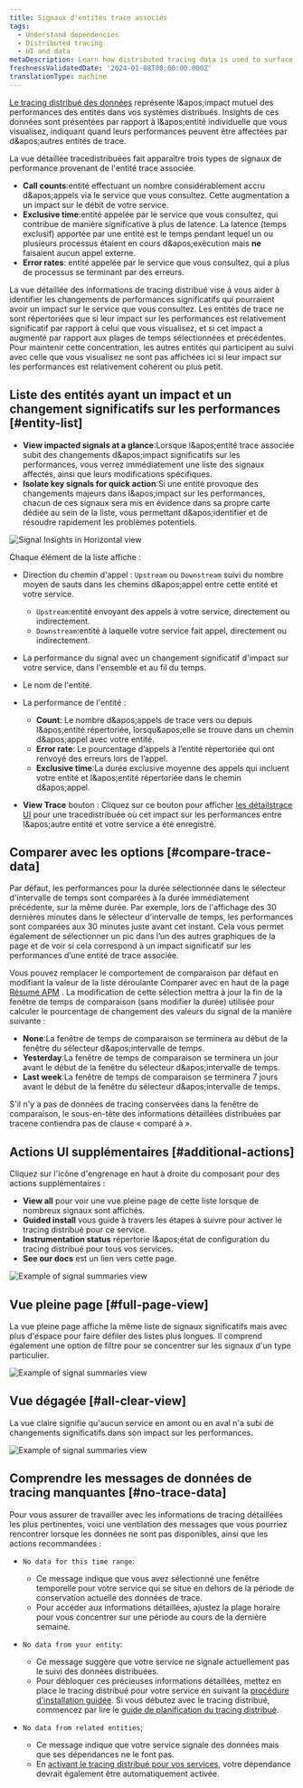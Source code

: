 ```yaml
---
title: Signaux d'entités trace associés
tags:
  - Understand dependencies
  - Distributed tracing
  - UI and data
metaDescription: Learn how distributed tracing data is used to surface performance impacts caused by traced entities.
freshnessValidatedDate: '2024-01-08T00:00:00.000Z'
translationType: machine
---
```


[Le tracing distribué des données](/docs/distributed-tracing/concepts/how-new-relic-distributed-tracing-works/#trace-structure) représente l&amp;apos;impact mutuel des performances des entités dans vos systèmes distribués. Insights de ces données sont présentées par rapport à l&amp;apos;entité individuelle que vous visualisez, indiquant quand leurs performances peuvent être affectées par d&amp;apos;autres entités de trace.

La vue détaillée tracedistribuées fait apparaître trois types de signaux de performance provenant de l'entité trace associée.

* <DNT>**Call counts**</DNT>:entité effectuant un nombre considérablement accru d&amp;apos;appels via le service que vous consultez. Cette augmentation a un impact sur le débit de votre service.
* <DNT>**Exclusive time**</DNT>:entité appelée par le service que vous consultez, qui contribue de manière significative à plus de latence. La latence (temps exclusif) apportée par une entité est le temps pendant lequel un ou plusieurs processus étaient en cours d&amp;apos;exécution mais **ne** faisaient aucun appel externe.
* <DNT>**Error rates**</DNT>: entité appelée par le service que vous consultez, qui a plus de processus se terminant par des erreurs.

La vue détaillée des informations de tracing distribué vise à vous aider à identifier les changements de performances significatifs qui pourraient avoir un impact sur le service que vous consultez. Les entités de trace ne sont répertoriées que si leur impact sur les performances est relativement significatif par rapport à celui que vous visualisez, et si cet impact a augmenté par rapport aux plages de temps sélectionnées et précédentes. Pour maintenir cette concentration, les autres entités qui participent au suivi avec celle que vous visualisez ne sont pas affichées ici si leur impact sur les performances est relativement cohérent ou plus petit.

## Liste des entités ayant un impact et un changement significatifs sur les performances [#entity-list]

* <DNT>**View impacted signals at a glance**</DNT>:Lorsque l&amp;apos;entité trace associée subit des changements d&amp;apos;impact significatifs sur les performances, vous verrez immédiatement une liste des signaux affectés, ainsi que leurs modifications spécifiques.
* <DNT>**Isolate key signals for quick action**</DNT>:Si une entité provoque des changements majeurs dans l&amp;apos;impact sur les performances, chacun de ces signaux sera mis en évidence dans sa propre carte dédiée au sein de la liste, vous permettant d&amp;apos;identifier et de résoudre rapidement les problèmes potentiels.

<img title="Signal Insights in Horizontal view" alt="Signal Insights in Horizontal view" src="/images/apm_screenshot-crop_distributed-tracing-in-the-apm-summary-page.webp" />

Chaque élément de la liste affiche :

* Direction du chemin d'appel : `Upstream` ou `Downstream` suivi du nombre moyen de sauts dans les chemins d&amp;apos;appel entre cette entité et votre service.

  * `Upstream`:entité envoyant des appels à votre service, directement ou indirectement.
  * `Downstream`:entité à laquelle votre service fait appel, directement ou indirectement.

* La performance du signal avec un changement significatif d'impact sur votre service, dans l'ensemble et au fil du temps.

* Le nom de l'entité.

* La performance de l'entité :

  * <DNT>**Count**</DNT>: Le nombre d&amp;apos;appels de trace vers ou depuis l&amp;apos;entité répertoriée, lorsqu&amp;apos;elle se trouve dans un chemin d&amp;apos;appel avec votre entité.
  * <DNT>**Error rate**</DNT>: Le pourcentage d’appels à l’entité répertoriée qui ont renvoyé des erreurs lors de l’appel.
  * <DNT>**Exclusive time**</DNT>:La durée exclusive moyenne des appels qui incluent votre entité et l&amp;apos;entité répertoriée dans le chemin d&amp;apos;appel.

* <DNT>**View Trace**</DNT> bouton : Cliquez sur ce bouton pour afficher [les détailstrace UI](/docs/distributed-tracing/ui-data/trace-details/) pour une tracedistribuée où cet impact sur les performances entre l&amp;apos;autre entité et votre service a été enregistré.

## Comparer avec les options [#compare-trace-data]

Par défaut, les performances pour la durée sélectionnée dans le sélecteur d'intervalle de temps sont comparées à la durée immédiatement précédente, sur la même durée. Par exemple, lors de l'affichage des 30 dernières minutes dans le sélecteur d'intervalle de temps, les performances sont comparées aux 30 minutes juste avant cet instant. Cela vous permet également de sélectionner un pic dans l’un des autres graphiques de la page et de voir si cela correspond à un impact significatif sur les performances d’une entité de trace associée.

Vous pouvez remplacer le comportement de comparaison par défaut en modifiant la valeur de la liste déroulante Comparer avec en haut de la page [Résumé APM](/docs/apm/agents/manage-apm-agents/agent-data/triage-run-diagnostics/) . La modification de cette sélection mettra à jour la fin de la fenêtre de temps de comparaison (sans modifier la durée) utilisée pour calculer le pourcentage de changement des valeurs du signal de la manière suivante :

* <DNT>**None**</DNT>:La fenêtre de temps de comparaison se terminera au début de la fenêtre du sélecteur d&amp;apos;intervalle de temps.
* <DNT>**Yesterday**</DNT>:La fenêtre de temps de comparaison se terminera un jour avant le début de la fenêtre du sélecteur d&amp;apos;intervalle de temps.
* <DNT>**Last week**</DNT>:La fenêtre de temps de comparaison se terminera 7 jours avant le début de la fenêtre du sélecteur d&amp;apos;intervalle de temps.

S'il n'y a pas de données de tracing conservées dans la fenêtre de comparaison, le sous-en-tête des informations détaillées distribuées par tracene contiendra pas de clause « comparé à ».

## Actions UI supplémentaires [#additional-actions]

Cliquez sur l'icône d'engrenage en haut à droite du composant pour des actions supplémentaires :

* <DNT>**View all**</DNT> pour voir une vue pleine page de cette liste lorsque de nombreux signaux sont affichés.
* <DNT>**Guided install**</DNT> vous guide à travers les étapes à suivre pour activer le tracing distribué pour ce service.
* <DNT>**Instrumentation status**</DNT> répertorie l&amp;apos;état de configuration du tracing distribué pour tous vos services.
* <DNT>**See our docs**</DNT> est un lien vers cette page.

<img title="Signal summaries example" alt="Example of signal summaries view" src="/images/distributed-tracing_signal-summaries_controls.webp" />

## Vue pleine page [#full-page-view]

La vue pleine page affiche la même liste de signaux significatifs mais avec plus d'espace pour faire défiler des listes plus longues. Il comprend également une option de filtre pour se concentrer sur les signaux d'un type particulier.

<img title="Signal summaries example" alt="Example of signal summaries view" src="/images/distributed-tracing_entity-summaries_full_page.webp" />

## Vue dégagée [#all-clear-view]

La vue claire signifie qu'aucun service en amont ou en aval n'a subi de changements significatifs dans son impact sur les performances.

<img title="Signal summaries example" alt="Example of signal summaries view" src="/images/distributed-tracing_signal-summaries-with-all-clear-example.webp" />

## Comprendre les messages de données de tracing manquantes [#no-trace-data]

Pour vous assurer de travailler avec les informations de tracing détaillées les plus pertinentes, voici une ventilation des messages que vous pourriez rencontrer lorsque les données ne sont pas disponibles, ainsi que les actions recommandées :

* `No data for this time range`:

  * Ce message indique que vous avez sélectionné une fenêtre temporelle pour votre service qui se situe en dehors de la période de conservation actuelle des données de trace.
  * Pour accéder aux informations détaillées, ajustez la plage horaire pour vous concentrer sur une période au cours de la dernière semaine.

* `No data from your entity`:

  * Ce message suggère que votre service ne signale actuellement pas le suivi des données distribuées.
  * Pour débloquer ces précieuses informations détaillées, mettez en place le tracing distribué pour votre service en suivant la [procédure d'installation guidée](https://onenr.io/0OQM6lV3DwG). Si vous débutez avec le tracing distribué, commencez par lire le [guide de planification du tracing distribué](/docs/distributed-tracing/concepts/distributed-tracing-planning-guide/).

* `No data from related entities`;

  * Ce message indique que votre service signale des données mais que ses dépendances ne le font pas.
  * En [activant le tracing distribué pour vos services](https://onenr.io/0OQM6lV3DwG), votre dépendance devrait également être automatiquement activée.